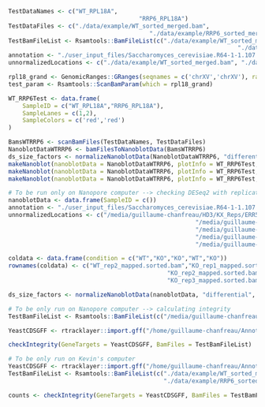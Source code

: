 ```r
TestDataNames <- c("WT_RPL18A", 
									 "RRP6_RPL18A")
TestDataFiles <- c("./data/example/WT_sorted_merged.bam",
										"./data/example/RRP6_sorted_merged.bam")
TestBamFileList <- Rsamtools::BamFileList(c("./data/example/WT_sorted_merged.bam",
																 "./data/example/RRP6_sorted_merged.bam"))
annotation <- "./user_input_files/Saccharomyces_cerevisiae.R64-1-1.107.gtf"
unnormalizedLocations <- c("./data/example/WT_sorted_merged.bam", "./data/example/RRP6_sorted_merged.bam")

rpl18_grand <- GenomicRanges::GRanges(seqnames = c('chrXV','chrXV'), ranges = c(IRanges::IRanges(94293, 94387),IRanges::IRanges(94363,94469)), strand = c('-','-'))
test_param <- Rsamtools::ScanBamParam(which = rpl18_grand)

WT_RRP6Test <- data.frame(
	SampleID = c("WT_RPL18A","RRP6_RPL18A"),
	SampleLanes = c(1,2),
	SampleColors = c('red','red')
)

```

```r
BamsWTRRP6 <- scanBamFiles(TestDataNames, TestDataFiles)
NanoblotDataWTRRP6 <- bamFilesToNanoblotData(BamsWTRRP6)
ds_size_factors <- normalizeNanoblotData(NanoblotDataWTRRP6, "differential", unnormalizedLocations, annotation)
makeNanoblot(nanoblotData = NanoblotDataWTRRP6, plotInfo = WT_RRP6Test, blotType = "ridge")
makeNanoblot(nanoblotData = NanoblotDataWTRRP6, plotInfo = WT_RRP6Test, blotType = "violin")
makeNanoblot(nanoblotData = NanoblotDataWTRRP6, plotInfo = WT_RRP6Test, size_factors = ds_size_factors)
```

```r
# To be run only on Nanopore computer --> checking DESeq2 with replicate samples 
nanoblotData <- data.frame(SampleID = c())
annotation <- "./user_input_files/Saccharomyces_cerevisiae.R64-1-1.107.gtf"
unnormalizedLocations <- c("/media/guillaume-chanfreau/HD3/KX_Reps/ERR5767189/WT_rep2_mapped.sorted.bam",
													 "/media/guillaume-chanfreau/HD3/KX_Reps/ERR5767190/KO_rep1_mapped.sorted.bam",
													 "/media/guillaume-chanfreau/HD3/KX_Reps/ERR5767191/KO_rep2_mapped.sorted.bam",
													 "/media/guillaume-chanfreau/HD3/KX_Reps/ERR5767192/WT_rep3_mapped.sorted.bam",
													 "/media/guillaume-chanfreau/HD3/KX_Reps/ERR5767193/KO_rep3_mapped.sorted.bam")

coldata <- data.frame(condition = c("WT","KO","KO","WT","KO"))
rownames(coldata) <- c("WT_rep2_mapped.sorted.bam","KO_rep1_mapped.sorted.bam",
											 "KO_rep2_mapped.sorted.bam","WT_rep3_mapped.sorted.bam",
											 "KO_rep3_mapped.sorted.bam")

ds_size_factors <- normalizeNanoblotData(nanoblotData, "differential", unnormalizedLocations, annotation, coldata,  "/home/guillaume-chanfreau/Desktop/WT_KO_DESeq2.csv")


```

```r
# To be only run on Nanopore computer --> calculating integrity
TestBamFileList <- Rsamtools::BamFileList(c("/media/guillaume-chanfreau/HD3/TRAMP_Direct/WT.bam", "/media/guillaume-chanfreau/HD3/TRAMP_Direct/RRP6.bam", "/media/guillaume-chanfreau/HD3/TRAMP_Direct/TRF4_3.bam"))

YeastCDSGFF <- rtracklayer::import.gff("/home/guillaume-chanfreau/Annotation_files/saccharomyces_cerevisiae.20210411.CDS.no_mito.gff")

checkIntegrity(GeneTargets = YeastCDSGFF, BamFiles = TestBamFileList)
```

```r
# To be only run on Kevin's computer 
YeastCDSGFF <- rtracklayer::import.gff("/home/guillaume-chanfreau/Annotation_files/saccharomyces_cerevisiae.20210411.CDS.no_mito.gff")
TestBamFileList <- Rsamtools::BamFileList(c("./data/example/WT_sorted_merged.bam",
                                            "./data/example/RRP6_sorted_merged.bam"))

counts <- checkIntegrity(GeneTargets = YeastCDSGFF, BamFiles = TestBamFileList)
```



